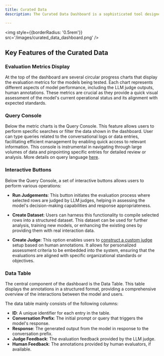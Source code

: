 ```yaml
---
title: Curated Data
description: The Curated Data Dashboard is a sophisticated tool designed for managing and evaluating conversational models within an organizational framework. This dashboard serves as a centralized platform where various parameters and metrics related to the performance of models can be assessed, curated, and monitored In this documentation, we will explore the core functionalities and components of the Curated Data Dashboard, detailing their usage and significance in maintaining and enhancing conversational AI systems.

---
```


<img
    style={{borderRadius: '0.5rem'}}
    src='/images/curated_data_dashboard.png'
/>

## Key Features of the Curated Data

### Evaluation Metrics Display
At the top of the dashboard are several circular progress charts that display the evaluation metrics for the models being tested.
Each chart represents different aspects of model performance,
including the LLM judge outputs, human annotations.
These metrics are crucial as they provide a quick visual assessment of the model's current operational status and its alignment with expected standards.

### Query Console

Below the metric charts is the Query Console.
This feature allows users to perform specific searches or filter the data shown in the dashboard.
User can type queries related to the conversational logs or data entries,
facilitating efficient management by enabling quick access to relevant information.
This console is instrumental in navigating through large volumes of data and pinpointing specific entries
for detailed review or analysis. More details on query language [here](/flows/query_language).

### Interactive Buttons

Below the Query Console, a set of interactive buttons allows users to perform various operations:
- **Run Judgements**: This button initiates the evaluation process where selected rows are judged by LLM judges,
helping in assessing the model's decision-making capabilities and response appropriateness.


- **Create Dataset**: Users can harness this functionality to compile selected rows into a structured dataset.
This dataset can be used for further analysis, training new models, or enhancing the existing ones by providing them with real interaction data.

- **Create Judge**: This option enables users to [construct a custom judge](/flows/create_custom_judge) setup based on human annotations.
It allows for personalized assessment criteria to be embedded into the system,
ensuring that the evaluations are aligned with specific organizational standards or objectives.

### Data Table

The central component of the dashboard is the Data Table.
This table displays the annotations in a structured format,
providing a comprehensive overview of the interactions between the model and users.

The data table mainly consists of the following columns:
- **ID**: A unique identifier for each entry in the table.
- **Conversation Prefix**: The initial prompt or query that triggers the model's response.
- **Response**: The generated output from the model in response to the conversation prefix.
- **Judge Feedback**: The evaluation feedback provided by the LLM judge.
- **Human Feedback**: The annotations provided by human evaluators, if available.


